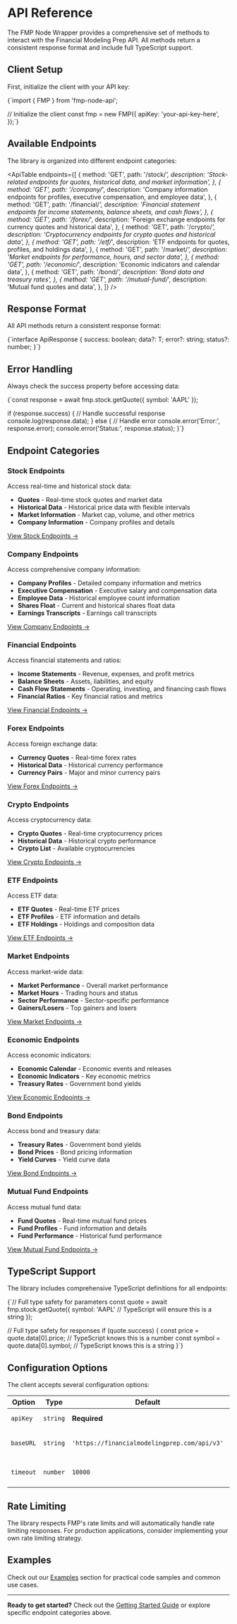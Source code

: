# API Reference

The FMP Node Wrapper provides a comprehensive set of methods to interact
with the Financial Modeling Prep API. All methods return a consistent
response format and include full TypeScript support.

## Client Setup

First, initialize the client with your API key:

<CodeBlock language="typescript">
{`import { FMP } from 'fmp-node-api';

// Initialize the client
const fmp = new FMP({
apiKey: 'your-api-key-here',
});`}

</CodeBlock>

## Available Endpoints

The library is organized into different endpoint categories:

<ApiTable
  endpoints={[
    {
      method: 'GET',
      path: '/stock/*',
      description: 'Stock-related endpoints for quotes, historical data, and market information',
    },
    {
      method: 'GET',
      path: '/company/*',
      description:
        'Company information endpoints for profiles, executive compensation, and employee data',
    },
    {
      method: 'GET',
      path: '/financial/*',
      description:
        'Financial statement endpoints for income statements, balance sheets, and cash flows',
    },
    {
      method: 'GET',
      path: '/forex/*',
      description: 'Foreign exchange endpoints for currency quotes and historical data',
    },
    {
      method: 'GET',
      path: '/crypto/*',
      description: 'Cryptocurrency endpoints for crypto quotes and historical data',
    },
    {
      method: 'GET',
      path: '/etf/*',
      description: 'ETF endpoints for quotes, profiles, and holdings data',
    },
    {
      method: 'GET',
      path: '/market/*',
      description: 'Market endpoints for performance, hours, and sector data',
    },
    {
      method: 'GET',
      path: '/economic/*',
      description: 'Economic indicators and calendar data',
    },
    {
      method: 'GET',
      path: '/bond/*',
      description: 'Bond data and treasury rates',
    },
    {
      method: 'GET',
      path: '/mutual-fund/*',
      description: 'Mutual fund quotes and data',
    },
  ]}
/>

## Response Format

All API methods return a consistent response format:

<CodeBlock language="typescript">
  {`interface ApiResponse<T> {
    success: boolean;
    data?: T;
    error?: string;
    status?: number;
}`}
</CodeBlock>

## Error Handling

Always check the success property before accessing data:

<CodeBlock language="typescript">
{`const response = await fmp.stock.getQuote({ symbol: 'AAPL' });

if (response.success) {
// Handle successful response
console.log(response.data);
} else {
// Handle error
console.error('Error:', response.error);
console.error('Status:', response.status);
}`}

</CodeBlock>

## Endpoint Categories

### Stock Endpoints

Access real-time and historical stock data:

- **Quotes** - Real-time stock quotes and market data
- **Historical Data** - Historical price data with flexible intervals
- **Market Information** - Market cap, volume, and other metrics
- **Company Information** - Company profiles and details

[View Stock Endpoints →](/docs/api/stock)

### Company Endpoints

Access comprehensive company information:

- **Company Profiles** - Detailed company information and metrics
- **Executive Compensation** - Executive salary and compensation data
- **Employee Data** - Historical employee count information
- **Shares Float** - Current and historical shares float data
- **Earnings Transcripts** - Earnings call transcripts

[View Company Endpoints →](/docs/api/company)

### Financial Endpoints

Access financial statements and ratios:

- **Income Statements** - Revenue, expenses, and profit metrics
- **Balance Sheets** - Assets, liabilities, and equity
- **Cash Flow Statements** - Operating, investing, and financing cash flows
- **Financial Ratios** - Key financial ratios and metrics

[View Financial Endpoints →](/docs/api/financial)

### Forex Endpoints

Access foreign exchange data:

- **Currency Quotes** - Real-time forex rates
- **Historical Data** - Historical currency performance
- **Currency Pairs** - Major and minor currency pairs

[View Forex Endpoints →](/docs/api/forex)

### Crypto Endpoints

Access cryptocurrency data:

- **Crypto Quotes** - Real-time cryptocurrency prices
- **Historical Data** - Historical crypto performance
- **Crypto List** - Available cryptocurrencies

[View Crypto Endpoints →](/docs/api/crypto)

### ETF Endpoints

Access ETF data:

- **ETF Quotes** - Real-time ETF prices
- **ETF Profiles** - ETF information and details
- **ETF Holdings** - Holdings and composition data

[View ETF Endpoints →](/docs/api/etf)

### Market Endpoints

Access market-wide data:

- **Market Performance** - Overall market performance
- **Market Hours** - Trading hours and status
- **Sector Performance** - Sector-specific performance
- **Gainers/Losers** - Top gainers and losers

[View Market Endpoints →](/docs/api/market)

### Economic Endpoints

Access economic indicators:

- **Economic Calendar** - Economic events and releases
- **Economic Indicators** - Key economic metrics
- **Treasury Rates** - Government bond yields

[View Economic Endpoints →](/docs/api/economic)

### Bond Endpoints

Access bond and treasury data:

- **Treasury Rates** - Government bond yields
- **Bond Prices** - Bond pricing information
- **Yield Curves** - Yield curve data

[View Bond Endpoints →](/docs/api/bond)

### Mutual Fund Endpoints

Access mutual fund data:

- **Fund Quotes** - Real-time mutual fund prices
- **Fund Profiles** - Fund information and details
- **Fund Performance** - Historical fund performance

[View Mutual Fund Endpoints →](/docs/api/mutual-fund)

## TypeScript Support

The library includes comprehensive TypeScript definitions for all
endpoints:

<CodeBlock language="typescript">
{`// Full type safety for parameters
const quote = await fmp.stock.getQuote({ 
    symbol: 'AAPL' // TypeScript will ensure this is a string
});

// Full type safety for responses
if (quote.success) {
const price = quote.data[0].price; // TypeScript knows this is a number
const symbol = quote.data[0].symbol; // TypeScript knows this is a string
}`}

</CodeBlock>

## Configuration Options

The client accepts several configuration options:

| Option    | Type     | Default                                      | Description                     |
| --------- | -------- | -------------------------------------------- | ------------------------------- |
| `apiKey`  | `string` | **Required**                                 | Your FMP API key                |
| `baseURL` | `string` | `'https://financialmodelingprep.com/api/v3'` | Base URL for API requests       |
| `timeout` | `number` | `10000`                                      | Request timeout in milliseconds |

## Rate Limiting

The library respects FMP's rate limits and will automatically handle
rate limiting responses. For production applications, consider
implementing your own rate limiting strategy.

## Examples

Check out our [Examples](/docs/examples) section for
practical code samples and common use cases.

---

**Ready to get started?** Check out the [Getting Started Guide](/docs/getting-started) or explore
specific endpoint categories above.
